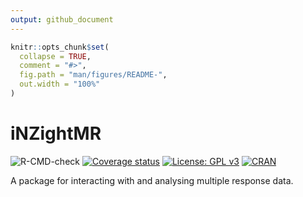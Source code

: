 ```yaml
---
output: github_document
---
```


<!-- README.md is generated from README.Rmd. Please edit that file -->

```r
knitr::opts_chunk$set(
  collapse = TRUE,
  comment = "#>",
  fig.path = "man/figures/README-",
  out.width = "100%"
)
```

# iNZightMR

![R-CMD-check](https://github.com/iNZightVIT/iNZightMR/workflows/R-CMD-check/badge.svg)
[![Coverage status](https://codecov.io/gh/iNZightVIT/iNZightMR/branch/dev/graph/badge.svg)](https://codecov.io/github/iNZightVIT/iNZightMR?branch=dev)
[![License: GPL v3](https://img.shields.io/badge/License-GPL%20v3-blue.svg)](http://www.gnu.org/licenses/gpl-3.0)
[![CRAN](https://www.r-pkg.org/badges/version/iNZightMR)](https://CRAN.R-project.org/package=iNZightMR)

A package for interacting with and analysing multiple response data.
